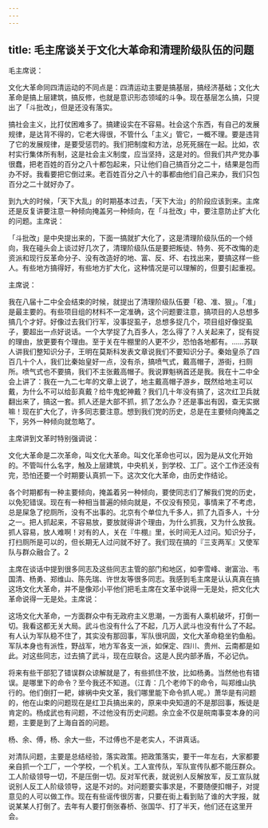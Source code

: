 ```yaml
---
---
---
```

title: 毛主席谈关于文化大革命和清理阶级队伍的问题
---




毛主席说：

文化大革命同四清运动的不同点是：四清运动主要是搞基层，搞经济基础；文化大革命是搞上层建筑，搞反修，也就是意识形态领域的斗争。现在基层怎么搞，只提出了「斗批改」，但是还没有落实。

搞社会主义，比打仗困难多了。搞建设实在不容易。社会这个东西，有自己的发展规律，是达背不得的，它老大得很，不管什么「主义」管它，一概不理。要是违背了它的发展规律，是要受惩罚的。我们把制度和方法，总死死捆在一起。比如，农村实行集体所有制，这是社会主义制度，应当坚持，这是对的。但我们共产党办事很蠢，把老百姓的百分之八十都包起来，只让他们自己搞百分之二十，结果是包而办不好。我看要把它倒过来。老百姓百分之八十的事都由他们自己来办，我们只包百分之二十就好办了。

到九大的时候，「天下大乱」的时期基本过去，「天下大治」的阶段应该到来。主席还是反复讲要注意一种倾向掩盖另一种倾向，在「斗批改」中，要注意防止扩大化的问题。主席说：

「斗批改」是中央提出来的，下面一搞就扩大化了，这是清理阶级队伍的一个倾向，我在碰头会上谈过好几次了，清理阶级队伍是要把叛徒、特务、死不改悔的走资派和现行反革命分子、没有改造好的地、富、反、坏、右找出来，要搞这样一些人。有些地方搞得好，有些地方扩大化，这种情况是可以理解的，但要引起重视。

主席说：

我在八届十二中全会结束的时候，就提出了清理阶级队伍要「稳、准、狠」。「准」是最主要的。有些项目组的材料不一定准确，这个问题要注意，搞项目的人总想多搞几个才好。好像过去我们行军，没事捉虱子，总想多捉几个，项目组好像捉虱子，要超出一点好说话。一个大学捉了九百多人，怎么得了？人关起来了，捉有捉的理由，放更要有个理由。至于关在牛棚里的人更不少，恐怕各地都有。……苏联人讲我们整知识分子，王明在莫斯科发表文章说我们不要知识分子。秦始皇杀了四百几十个人，我们比秦始皇好一点，没有杀，搞喷气式，戴高帽子，游街，扫厕所。喷气式也不要搞，我们不主张戴高帽子。我说罪魁祸首还是我。我在十二中全会上讲了：我在一九二七年的文章上说了，地主戴高帽子游乡，既然给地主可以戴，为什么不可以给彭真戴？给牛鬼蛇神戴？我们几十年没有搞了，这次红卫兵就翻出来了，搞这一套。抓人还是大部不抓，抓了怎么办？还是事出有因，查无实据嘛！现在扩大化了，许多同志要注意。想到我们党的历史，总是在主要倾向掩盖之下，另外一种倾向就忽略了。

主席讲到文革时特别强调说：

文化大革命是二次革命，叫文化大革命。叫文化革命也可以，因为是从文化开始的。不管叫什么名字，触及上层建筑，中央机关，到学校、工厂。这个工作还没有完，恐怕还要一个时期要认真抓一下。这次文化大革命，由历史作结论。

各个时期都有一种主要倾向，掩盖着另一种倾向，要使同志们了解我们党的历史，以免犯错误。现在有一种相当普遍的倾向就是，不仅没有预见，事情来了不考虑，总是屎急了挖厕所，没有不出事的。北京有个单位九千多人，抓了九百多人，十分之一。把人抓起来，不容易放，要放就得讲个理由，为什么抓我，又为什么放我。抓人容易，放人难啊！对有的人，关在『牛棚』里，长时间无人过问。知识分子，打扫厕所是可以的，但长期无人过问就不好了。我们现在搞的『三支两军』又使军队与群众融合了。2

主席在谈话中提到很多同志及这些同志主管的部门和地区，如李雪峰、谢富治、韦国清、杨勇、郑维山、陈先瑞、许世友等很多同志。我感到毛主席是认认真真在搞这场文化大革命，并不是像邓小平他们把毛主席在文革中说得一无是处，把文化大革命说得一无是处。主席说：

这场文化大革命，一方面群众中有无政府主义思潮，一方面有人乘机破坏，打倒一切。我看这都无关大局。武斗也没有什么了不起，几万人武斗也没有什么了不起。有人认为军队稳不住了，其实没有那回事，军队很巩固，文化大革命稳坐钓鱼船。军队本身也有派性，野战军，地方军各支一派，如保定、四川、贵州、云南都是如此。对这些同志，过去搞了武斗，现在应联合。这是人民内部矛盾，不必记仇。

将来有些干部犯了错误群众谅解就是了，有些抓住不放，比如杨勇。当然他也有错误。是哪里下的命令？至今我还不知道。（江青：几个老帅下的命令，叫郑维山执行的。他们倒打一耙，嫁祸中央文革，我们哪里能下命令抓人呢。）萧华是有问题的，他在山束的问题现在是红卫兵搞出来的，原来中央知道的不是那回事，叛徒是肯定的。杨成武也有问题，不过他没有历史问题。余立金不仅是皖南事变本身的问题，主要是到了上海自首的问题。

杨、余、傅，杨、余大一些，不过傅也不是老实人，不讲真话。

对清队问题，主要是总结经验，落实政策。把政策落实，要干一年左右，大家都要亲自抓一个工厂，一个学校，一个机关。工人宣传队，军队宣传队都不能压群众。工人阶级领导一切，不是压倒一切。反对军代表，就说别人反解放军，反工宣队就说别人反工人阶级领导，这是不对的。对问题要实事求是，不要随便扣帽子，对提意见的人可以做工作。现在有些谣传很厉害，只要在街上看到贴了谁的大字报，就说某某人打倒了。去年有人要打倒张春桥、张国华、打了半天，他们还在这里开会。